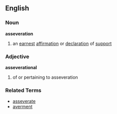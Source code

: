 ==English==
=== Noun ===
'''asseveration'''
# an [[earnest]] [[affirmation]] or [[declaration]] of [[support]]

=== Adjective ===
'''asseverational'''
# of or pertaining to asseveration

=== Related Terms ===
*[[asseverate]]
*[[averment]]